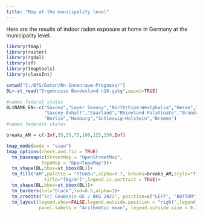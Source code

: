 ```yaml
---
title: "Map at the municipality level"
---
```


Here are the results of indoor radon exposure at home in Germany at the municipality level. 


```r
library(tmap)
library(raster)
library(rgdal)
library(sf)
library(tmaptools)
library(classInt)

setwd("C:/BfS/Daten/Rn-Innenraum-Prognose/")
BL<-st_read("Ergebnisse Bundesland n16.gpkg",quiet=TRUE)

#names federal states
BL$NAME_EN<-c("Saxony","Lower Saxony","Northrhine-Westphalia","Hesse","Thuringia","Bavaria","Baden-Württemberg",
              "Saxony-Anhalt","Saarland","Rhineland Palatinate","Brandenburg","Mecklenburg Western Pomerania",
              "Berlin","Hamburg","Schleswig-Holstein","Bremen")
#names federalk states

breaks_AM = c(-Inf,35,55,75,100,125,150,Inf)

tmap_mode(mode = "view")
tmap_options(check.and.fix = TRUE)
  tm_basemap(c(StreetMap = "OpenStreetMap",
             TopoMap = "OpenTopoMap"))+
  tm_shape(BL,bbox=st_bbox(BL))+
  tm_fill("AM",palette = "YlGnBu",alpha=0.7, breaks=breaks_AM,style="fixed",
              title="[Bq/m³]",legend.is.portrait = TRUE)+
  tm_shape(BL,bbox=st_bbox(BL))+
  tm_borders(col="black",lwd=0.5,alpha=1)+
  tm_credits("(c) GeoBasis-DE / BKG 2022", position=c("LEFT", "BOTTOM"))+
  tm_layout(legend.show=FALSE,legend.outside.position = "right",legend.outside = TRUE,
            panel.labels = "Arithmetic mean", legend.outside.size = 0.1,panel.label.size = 1)

```

